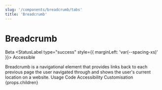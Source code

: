 ```yaml
---
slug: '/components/breadcrumb/tabs'
title: 'Breadcrumb'
---
```




# Breadcrumb

<StatusLabel type="info">Beta</StatusLabel>
<StatusLabel type="success" style={{ marginLeft: 'var(--spacing-xs)' }}>
  Accessible
</StatusLabel>

<LeadParagraph>
  Breadcrumb is a navigational element that provides links back to each previous page the user navigated through and
  shows the user's current location on a website.
</LeadParagraph>

<PageTabs pageContext={props.pageContext}>
  <PageTabs.TabList>
    <PageTabs.Tab href="/">Usage</PageTabs.Tab>
    <PageTabs.Tab href="/code">Code</PageTabs.Tab>
    <PageTabs.Tab href="/accessibility">Accessibility</PageTabs.Tab>
    <PageTabs.Tab href="/customisation">Customisation</PageTabs.Tab>
  </PageTabs.TabList>
  <PageTabs.TabPanel>{props.children}</PageTabs.TabPanel>
</PageTabs>

